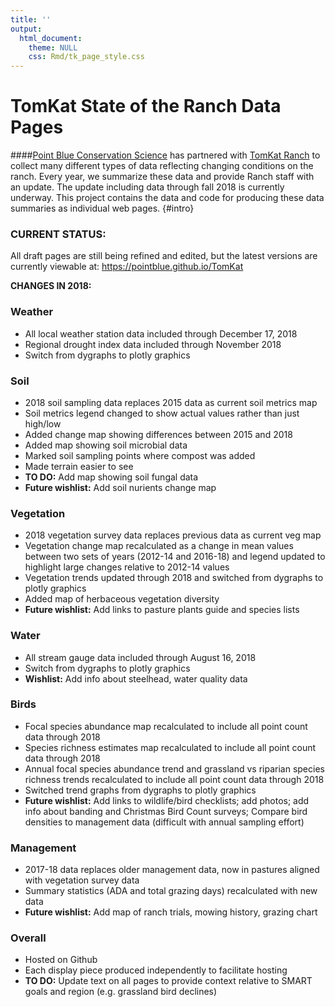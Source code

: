 ```yaml
---
title: ''
output:
  html_document:
    theme: NULL
    css: Rmd/tk_page_style.css
---
```


TomKat State of the Ranch Data Pages
=========================
####[Point Blue Conservation Science](http://www.pointblue.org) has partnered with [TomKat Ranch](https://tomkatranch.org) to collect many different types of data reflecting changing conditions on the ranch. Every year, we summarize these data and provide Ranch staff with an update. The update including data through fall 2018 is currently underway. This project contains the data and code for producing these data summaries as individual web pages. {#intro}

### CURRENT STATUS:
All draft pages are still being refined and edited, but the latest versions are currently viewable at: [https://pointblue.github.io/TomKat](https://pointblue.github.io/TomKat/)

**CHANGES IN 2018:**

### Weather
* All local weather station data included through December 17, 2018
* Regional drought index data included through November 2018
* Switch from dygraphs to plotly graphics

### Soil
* 2018 soil sampling data replaces 2015 data as current soil metrics map
* Soil metrics legend changed to show actual values rather than just high/low
* Added change map showing differences between 2015 and 2018
* Added map showing soil microbial data
* Marked soil sampling points where compost was added
* Made terrain easier to see
* __TO DO:__ Add map showing soil fungal data
* __Future wishlist:__ Add soil nurients change map

### Vegetation
* 2018 vegetation survey data replaces previous data as current veg map
* Vegetation change map recalculated as a change in mean values between two sets of years (2012-14 and 2016-18) and legend updated to highlight large changes relative to 2012-14 values
* Vegetation trends updated through 2018 and switched from dygraphs to plotly graphics
* Added map of herbaceous vegetation diversity
* __Future wishlist:__ Add links to pasture plants guide and species lists

### Water
* All stream gauge data included through August 16, 2018
* Switch from dygraphs to plotly graphics
* __Wishlist:__ Add info about steelhead, water quality data

### Birds
* Focal species abundance map recalculated to include all point count data through 2018
* Species richness estimates map recalculated to include all point count data through 2018
* Annual focal species abundance trend and grassland vs riparian species richness trends recalculated to include all point count data through 2018
* Switched trend graphs from dygraphs to plotly graphics
* __Future wishlist:__ Add links to wildlife/bird checklists; add photos; add info about banding and Christmas Bird Count surveys; Compare bird densities to management data (difficult with annual sampling effort)

### Management
* 2017-18 data replaces older management data, now in pastures aligned with vegetation survey data
* Summary statistics (ADA and total grazing days) recalculated with new data
* __Future wishlist:__ Add map of ranch trials, mowing history, grazing chart

### Overall
* Hosted on Github
* Each display piece produced independently to facilitate hosting
* __TO DO:__ Update text on all pages to provide context relative to SMART goals and region (e.g. grassland bird declines)

